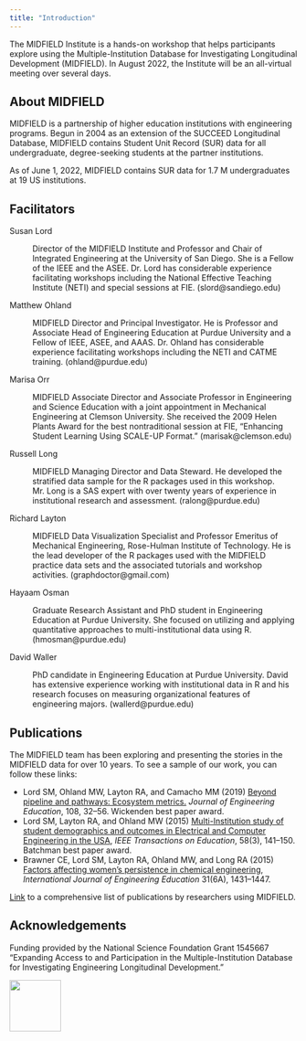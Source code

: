 ```yaml
---
title: "Introduction"
---
```


The MIDFIELD Institute is a hands-on workshop that helps participants explore using the Multiple-Institution Database for Investigating Longitudinal Development (MIDFIELD).  In August 2022, the Institute will be an all-virtual meeting over several days.




## About MIDFIELD 

MIDFIELD is a partnership of higher education institutions with engineering programs. Begun in 2004 as an extension of the SUCCEED Longitudinal Database, MIDFIELD contains Student Unit Record (SUR) data for all undergraduate, degree-seeking students at the partner institutions. 

As of June 1, 2022, MIDFIELD contains SUR data for 1.7 M undergraduates at 19 US institutions. 





## Facilitators


Susan Lord 

: Director of the MIDFIELD Institute and Professor and Chair of Integrated Engineering at the University of San Diego.  She is a Fellow of the IEEE and the ASEE. Dr. Lord has considerable experience facilitating workshops including the National Effective Teaching Institute (NETI) and special sessions at FIE. (slord@sandiego.edu) 

Matthew Ohland 

: MIDFIELD Director and Principal Investigator. He is Professor and Associate Head of Engineering Education at Purdue University and a Fellow of IEEE, ASEE, and AAAS. Dr. Ohland has considerable experience facilitating workshops including the NETI and CATME training.   (ohland@purdue.edu)

Marisa Orr

: MIDFIELD Associate Director and Associate Professor in Engineering and Science Education with a joint appointment in Mechanical Engineering at Clemson University. She received the 2009 Helen Plants Award for the best nontraditional session at FIE, "Enhancing Student Learning Using SCALE-UP Format." (marisak@clemson.edu)

Russell Long 

: MIDFIELD Managing Director and Data Steward. He developed the stratified data sample for the R packages used in this workshop. Mr. Long is a SAS expert with over twenty years of experience in institutional research and assessment. (ralong@purdue.edu)

Richard Layton 

: MIDFIELD  Data Visualization Specialist and Professor Emeritus of Mechanical Engineering, Rose-Hulman Institute of Technology. He is the lead developer of the R packages used with the MIDFIELD practice data sets and the associated tutorials and workshop activities. (graphdoctor@gmail.com) 

Hayaam Osman

: Graduate Research Assistant and PhD student in Engineering Education at Purdue University. She focused on utilizing and applying quantitative approaches to multi-institutional data using R. (hmosman@purdue.edu)


David Waller

: PhD candidate in Engineering Education at Purdue University. David has extensive experience working with institutional data in R and his research focuses on measuring organizational features of engineering majors. (wallerd@purdue.edu)




## Publications

The MIDFIELD team has been exploring and presenting the stories in the MIDFIELD data for over 10 years. To see a sample of our work, you can follow these links: 

- Lord SM, Ohland MW, Layton RA, and Camacho MM (2019) [Beyond pipeline and pathways: Ecosystem metrics.](https://doi.org/10.1002/jee.20250) *Journal of Engineering Education*, 108, 32--56. Wickenden best paper award. 
- Lord SM, Layton RA, and Ohland MW (2015) [Multi-Institution study of student demographics and outcomes in Electrical and Computer Engineering in the USA](http://dx.doi.org/10.1109/TE.2014.2344622), *IEEE Transactions on Education*, 58(3), 141--150. Batchman best paper award. 
- Brawner CE, Lord SM,  Layton RA, Ohland MW, and Long RA (2015) [Factors affecting women's persistence in chemical engineering](https://tinyurl.com/y6jq58xh), *International Journal of Engineering Education* 31(6A), 1431--1447.   


[Link](https://midfield.online/publications/) to a comprehensive list of publications by researchers using MIDFIELD. 


## Acknowledgements


Funding provided by the National Science Foundation Grant 1545667 "Expanding Access to and Participation in the Multiple-Institution Database for Investigating Engineering Longitudinal Development." 

![](figures/NSF_4-Color_bitmap_Logo.png){width=90}

